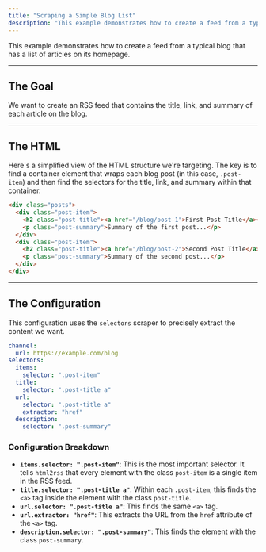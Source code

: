 ```yaml
---
title: "Scraping a Simple Blog List"
description: "This example demonstrates how to create a feed from a typical blog that has a list of articles on its homepage."
---
```


This example demonstrates how to create a feed from a typical blog that has a list of articles on its homepage.

---

## The Goal

We want to create an RSS feed that contains the title, link, and summary of each article on the blog.

---

## The HTML

Here's a simplified view of the HTML structure we're targeting. The key is to find a container element that wraps each blog post (in this case, `.post-item`) and then find the selectors for the title, link, and summary within that container.

```html
<div class="posts">
  <div class="post-item">
    <h2 class="post-title"><a href="/blog/post-1">First Post Title</a></h2>
    <p class="post-summary">Summary of the first post...</p>
  </div>
  <div class="post-item">
    <h2 class="post-title"><a href="/blog/post-2">Second Post Title</a></h2>
    <p class="post-summary">Summary of the second post...</p>
  </div>
</div>
```

---

## The Configuration

This configuration uses the `selectors` scraper to precisely extract the content we want.

```yaml
channel:
  url: https://example.com/blog
selectors:
  items:
    selector: ".post-item"
  title:
    selector: ".post-title a"
  url:
    selector: ".post-title a"
    extractor: "href"
  description:
    selector: ".post-summary"
```

### Configuration Breakdown

- **`items.selector: ".post-item"`**: This is the most important selector. It tells `html2rss` that every element with the class `post-item` is a single item in the RSS feed.
- **`title.selector: ".post-title a"`**: Within each `.post-item`, this finds the `<a>` tag inside the element with the class `post-title`.
- **`url.selector: ".post-title a"`**: This finds the same `<a>` tag.
- **`url.extractor: "href"`**: This extracts the URL from the `href` attribute of the `<a>` tag.
- **`description.selector: ".post-summary"`**: This finds the element with the class `post-summary`.
